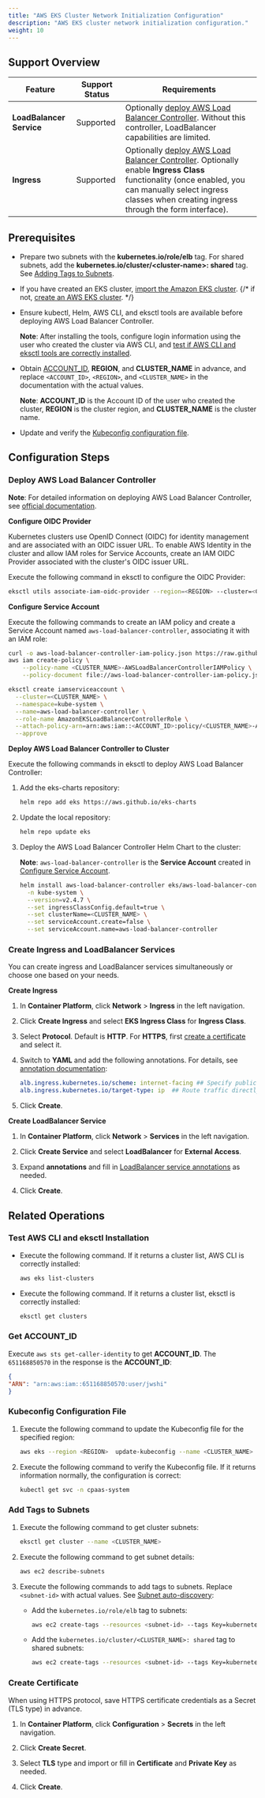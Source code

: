 ```yaml
---
title: "AWS EKS Cluster Network Initialization Configuration"
description: "AWS EKS cluster network initialization configuration."
weight: 10
---
```


## Support Overview

| Feature | Support Status | Requirements |
|---|---|---|
| **LoadBalancer Service** | Supported | Optionally [deploy AWS Load Balancer Controller](#deploy-aws-load-balancer-controller). Without this controller, LoadBalancer capabilities are limited. |
| **Ingress** | Supported | Optionally [deploy AWS Load Balancer Controller](#deploy-aws-load-balancer-controller). Optionally enable **Ingress Class** functionality (once enabled, you can manually select ingress classes when creating ingress through the form interface). |

## Prerequisites

* Prepare two subnets with the **kubernetes.io/role/elb** tag. For shared subnets, add the **kubernetes.io/cluster/\<cluster-name\>: shared** tag. See [Adding Tags to Subnets](#add-tags-to-subnets).

* If you have created an EKS cluster, [import the Amazon EKS cluster](/configure/clusters/managed/import/aws-eks.mdx). 
{/* if not, [create an AWS EKS cluster](/configure/clusters/managed/create/aws-eks.mdx). */}

* Ensure kubectl, Helm, AWS CLI, and eksctl tools are available before deploying AWS Load Balancer Controller.

    **Note**: After installing the tools, configure login information using the user who created the cluster via AWS CLI, and [test if AWS CLI and eksctl tools are correctly installed](#test-aws-cli-and-eksctl-installation).

* Obtain [ACCOUNT_ID](#get-account_id), **REGION**, and **CLUSTER_NAME** in advance, and replace `<ACCOUNT_ID>`, `<REGION>`, and `<CLUSTER_NAME>` in the documentation with the actual values.

    **Note**: **ACCOUNT_ID** is the Account ID of the user who created the cluster, **REGION** is the cluster region, and **CLUSTER_NAME** is the cluster name.

* Update and verify the [Kubeconfig configuration file](#kubeconfig-configuration-file).

## Configuration Steps

### Deploy AWS Load Balancer Controller

**Note**: For detailed information on deploying AWS Load Balancer Controller, see [official documentation](https://docs.aws.amazon.com/zh_cn/eks/latest/userguide/aws-load-balancer-controller.html).

**Configure OIDC Provider**

Kubernetes clusters use OpenID Connect (OIDC) for identity management and are associated with an OIDC issuer URL. To enable AWS Identity in the cluster and allow IAM roles for Service Accounts, create an IAM OIDC Provider associated with the cluster's OIDC issuer URL.

Execute the following command in eksctl to configure the OIDC Provider:

```bash
eksctl utils associate-iam-oidc-provider --region=<REGION> --cluster=<CLUSTER_NAME> --approve
```

<span id="configure-service-account">**Configure Service Account**</span>

Execute the following commands to create an IAM policy and create a Service Account named `aws-load-balancer-controller`, associating it with an IAM role:

```bash
curl -o aws-load-balancer-controller-iam-policy.json https://raw.githubusercontent.com/kubernetes-sigs/aws-load-balancer-controller/v2.4.7/docs/install/iam_policy.json
aws iam create-policy \
    --policy-name <CLUSTER_NAME>-AWSLoadBalancerControllerIAMPolicy \
    --policy-document file://aws-load-balancer-controller-iam-policy.json

eksctl create iamserviceaccount \
  --cluster=<CLUSTER_NAME> \
  --namespace=kube-system \
  --name=aws-load-balancer-controller \
  --role-name AmazonEKSLoadBalancerControllerRole \
  --attach-policy-arn=arn:aws:iam::<ACCOUNT_ID>:policy/<CLUSTER_NAME>-AWSLoadBalancerControllerIAMPolicy \
  --approve
```

**Deploy AWS Load Balancer Controller to Cluster**

Execute the following commands in eksctl to deploy AWS Load Balancer Controller:

1. Add the eks-charts repository:

    ```bash
    helm repo add eks https://aws.github.io/eks-charts
    ```

2. Update the local repository:

    ```bash
    helm repo update eks
    ```

3. Deploy the AWS Load Balancer Controller Helm Chart to the cluster:

    **Note**: `aws-load-balancer-controller` is the **Service Account** created in [Configure Service Account](#configure-service-account).

    ```bash
    helm install aws-load-balancer-controller eks/aws-load-balancer-controller \
      -n kube-system \
      --version=v2.4.7 \
      --set ingressClassConfig.default=true \
      --set clusterName=<CLUSTER_NAME> \
      --set serviceAccount.create=false \
      --set serviceAccount.name=aws-load-balancer-controller
    ```

### Create Ingress and LoadBalancer Services

You can create ingress and LoadBalancer services simultaneously or choose one based on your needs.

**Create Ingress**

1. In **Container Platform**, click **Network** > **Ingress** in the left navigation.

2. Click **Create Ingress** and select **EKS Ingress Class** for **Ingress Class**.

3. Select **Protocol**. Default is **HTTP**. For **HTTPS**, first [create a certificate](#create-certificate) and select it.

4. Switch to **YAML** and add the following annotations. For details, see [annotation documentation](https://docs.aws.amazon.com/zh_cn/eks/latest/userguide/alb-ingress.html):

    ```yaml
    alb.ingress.kubernetes.io/scheme: internet-facing ## Specify public access
    alb.ingress.kubernetes.io/target-type: ip  ## Route traffic directly to pods
    ```

5. Click **Create**.

**Create LoadBalancer Service**

1. In **Container Platform**, click **Network** > **Services** in the left navigation.

2. Click **Create Service** and select **LoadBalancer** for **External Access**.

3. Expand **annotations** and fill in [LoadBalancer service annotations](/configure/networking/how_to/alb/deploy_alb.mdx#14) as needed.

4. Click **Create**.

## Related Operations

### Test AWS CLI and eksctl Installation

* Execute the following command. If it returns a cluster list, AWS CLI is correctly installed:

    ```bash
    aws eks list-clusters
    ```

* Execute the following command. If it returns a cluster list, eksctl is correctly installed:

    ```bash
    eksctl get clusters
    ```

### Get ACCOUNT_ID

Execute `aws sts get-caller-identity` to get **ACCOUNT_ID**. The `651168850570` in the response is the **ACCOUNT_ID**:

```json
{
"ARN": "arn:aws:iam::651168850570:user/jwshi"
}
```

### Kubeconfig Configuration File

1. Execute the following command to update the Kubeconfig file for the specified region:

    ```bash
    aws eks --region <REGION>  update-kubeconfig --name <CLUSTER_NAME>
    ```

2. Execute the following command to verify the Kubeconfig file. If it returns information normally, the configuration is correct:

    ```bash
    kubectl get svc -n cpaas-system
    ```

### Add Tags to Subnets

1. Execute the following command to get cluster subnets:

    ```bash
    eksctl get cluster --name <CLUSTER_NAME>
    ```
    
2. Execute the following command to get subnet details:

    ```bash
    aws ec2 describe-subnets
    ```

3. Execute the following commands to add tags to subnets. Replace `<subnet-id>` with actual values. See [Subnet auto-discovery](https://kubernetes-sigs.github.io/aws-load-balancer-controller/v2.5/deploy/subnet_discovery/#common-tag):

    * Add the `kubernetes.io/role/elb` tag to subnets:

        ```bash
        aws ec2 create-tags --resources <subnet-id> --tags Key=kubernetes.io/role/elb,Value="1"
        ```

    * Add the `kubernetes.io/cluster/<CLUSTER_NAME>: shared` tag to shared subnets:

        ```bash
        aws ec2 create-tags --resources <subnet-id> --tags Key=kubernetes.io/cluster/<CLUSTER_NAME>,Value="shared"
        ```

### Create Certificate

When using HTTPS protocol, save HTTPS certificate credentials as a Secret (TLS type) in advance.

1. In **Container Platform**, click **Configuration** > **Secrets** in the left navigation.

2. Click **Create Secret**.

3. Select **TLS** type and import or fill in **Certificate** and **Private Key** as needed.

4. Click **Create**.
